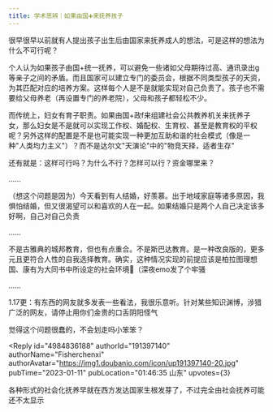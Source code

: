 ```yaml
---
title: 学术思辨｜如果由国➕来抚养孩子
---
```



<Forum groupName="古怪问题研究中心" groupUrl="https://www.douban.com/group/philosophasters/" archivedAt="2025-05-16T14:50:33.096Z">
  <Post
    id="281397846"
    title="学术思辨｜如果由国➕来抚养孩子"
    url="https://www.douban.com/group/topic/281397846/?_spm_id=MjE3MzM4ODYx"
    pubTime="2023-02-12"
    highlightUserId="191397140"
  >
很早很早以前就有人提出孩子出生后由国家来抚养成人的想法，可是这样的想法为什么不可行呢？

个人认为如果孩子由国+统一抚养，可以避免一些诸如父母期待过高、通讯录出g等亲子之间的矛盾。而且国家可以建立专门的委员会，根据不同类型孩子的天资，为其匹配对应的培养方案。这样每个人是不是就能实现对自己负责了。孩子也不需要给父母养老（再设置专门的养老院），父母和孩子都轻松不少。

而传统上，妇女有育子职责。如果由国+政f来组建社会公共教养机关来抚养子女，那么妇女是不是就可以实现工作权、婚配权、生育权、甚至是教育权的平权呢？另外这样的配置是不是也可能实现一种更加互助和谐的社会模式（像是一种"人类均力主义"）？而不是达尔文"天演论"中的"物竞天择，适者生存"

还有就是：这样可行吗？为什么不行？怎样可以行？资金哪里来？

......

（想这个问题是因为）今天看到有人结婚，好羡慕。出于地域家庭等诸多原因，我惧怕结婚，但又很渴望可以和喜欢的人在一起。如果结婚只是两个人自己决定该多好啊，自己对自己负责

......

不是古雅典的城邦教育，但也有点重合。不是斯巴达教育。是一种改良版的，更多元且更符合人性的自我选择教育。确实，这种情况实现的前提应该是柏拉图理想国、康有为大同书中所设定的社会环境🤨（深夜emo发了个牢骚

......

1.17更：有东西的网友就多发表一些看法，我很乐意听。针对某些知识渊博，涉猎广泛的网友，请停止用你们金贵的口舌阴阳怪气

觉得这个问题很蠢的，不会划走吗小笨笨？

<Reply
  id="4984836188"
  authorId="191397140"
  authorName="Fisherchenxi"
  authorAvatar="https://img1.doubanio.com/icon/up191397140-20.jpg"
  pubTime="2023-01-11"
  pubLocation="01:46:35 山东"
  upvotes={3}
>
各种形式的社会化抚养早就在西方发达国家生根发芽了，不过完全由社会抚养可能还不太显示
</Reply>
  </Post>
</Forum>
